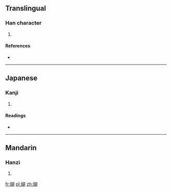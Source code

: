 ==Translingual==

===Han character===
{{Han char|rn=38|rad=女|as=09|sn=12|four=4742<sub>0</sub>|canj=女十口月 (VJRB)|ids=⿰[[女]][[胡]]}}

# {{defn|Han|sort=女09}}

====References====
* {{Han ref|kx=0267.361|dkj=06545|hdz=21063.170|uh=5AA9|ud=23209|bh=D8C8|bd=55496}}

----

==Japanese==

===Kanji===
{{ja-kanji|grade=|rs=女09}}

# {{defn|lang=ja|sort=女09}}

====Readings====
* {{ja-readings|on=[[こ]] (ko), [[ご]] (go)|kun=}}

----

==Mandarin==

===Hanzi===
{{cmn-hanzi|pin=[[hú]] ([[hu2]])|wg=hu<sup>2</sup>}}

# {{defn|lang=cmn|sort=女09}}

[[fr:媩]]
[[pl:媩]]
[[zh:媩]]